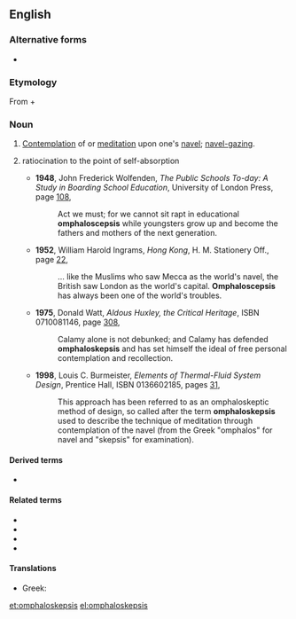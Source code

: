 ==English==

===Alternative forms===
* {{l|en|omphaloscepsis}}

===Etymology===
From {{etyl|grc|en}} {{m|grc|ὀμφαλός||navel}} + {{m|grc|σκέψις||perception, reflection}}

===Noun===
{{en-noun|-}}

# [[contemplate|Contemplation]] of or [[meditate|meditation]] upon one's [[navel]]; [[navel-gazing]].
# {{label|en|figuratively}} ratiocination to the point of self-absorption
#* '''1948''', John Frederick Wolfenden, ''The Public Schools To-day: A Study in Boarding School Education'', University of London Press, page [http://books.google.com/books?q=omphaloscepsis&btnG=Search+Books 108],
#*: Act we must; for we cannot sit rapt in educational '''omphaloscepsis''' while youngsters grow up and become the fathers and mothers of the next generation.
#* '''1952''', William Harold Ingrams, ''Hong Kong'', H. M. Stationery Off., page [http://books.google.com/books?id=mUksAAAAMAAJ&q=%22world's+navel%22+omphaloscepsis&dq=%22world's+navel%22+omphaloscepsis&pgis=1 22],
#*: … like the Muslims who saw Mecca as the world's navel, the British saw London as the world's capital. '''Omphaloscepsis''' has always been one of the world's troubles.
#* '''1975''', Donald Watt, ''Aldous Huxley, the Critical Heritage'', ISBN 0710081146, page [http://books.google.com/books?id=WMk9AAAAIAAJ&pg=PA308&dq=%22Calamy+has+defended+omphaloskepsis%22&sig=yDCnHsTy_BMnMHGkaPxT6OYM-Lo 308],
#*: Calamy alone is not debunked; and Calamy has defended '''omphaloskepsis''' and has set himself the ideal of free personal contemplation and recollection.
#* '''1998''', Louis C. Burmeister, ''Elements of Thermal-Fluid System Design'', Prentice Hall, ISBN 0136602185, pages [http://books.google.com/books?q=0136602185+%22describe+the+technique+of+meditation%22&btnG=Search+Books 31],
#*: This approach has been referred to as an omphaloskeptic method of design, so called after the term '''omphaloskepsis''' used to describe the technique of meditation through contemplation of the navel (from the Greek "omphalos" for navel and "skepsis" for examination).

====Derived terms====
* {{l|en|omphaloskeptic}}

====Related terms====
<!--
Morphologically related, non-derived terms, and not in the etymology -->
* {{l|en|omphalomancy}}
* {{l|en|omphalomesenteric}}
* {{l|en|omphalopsychic}}
* {{l|en|omphalopsychite}}

====Translations====
{{trans-top|contemplation of or meditation upon one's navel}}
* Greek: {{t+|el|ομφαλοσκοπία|f}}
{{trans-mid}}
{{trans-bottom}}

{{trans-top|ratiocination to the point of self-absorption}}
{{trans-mid}}
{{trans-bottom}}

[[et:omphaloskepsis]]
[[el:omphaloskepsis]]
